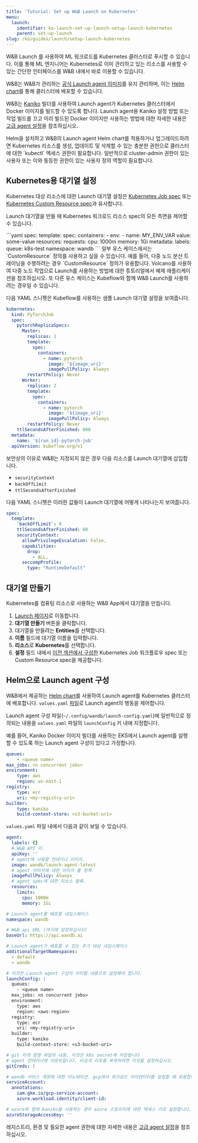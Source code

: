 ```yaml
---
title: 'Tutorial: Set up W&B Launch on Kubernetes'
menu:
  launch:
    identifier: ko-launch-set-up-launch-setup-launch-kubernetes
    parent: set-up-launch
slug: /ko/guides/launch/setup-launch-kubernetes
---
```


W&B Launch 를 사용하여 ML 워크로드를 Kubernetes 클러스터로 푸시할 수 있습니다. 이를 통해 ML 엔지니어는 Kubernetes로 이미 관리하고 있는 리소스를 사용할 수 있는 간단한 인터페이스를 W&B 내에서 바로 이용할 수 있습니다.

W&B는 W&B가 관리하는 [공식 Launch agent 이미지](https://hub.docker.com/r/wandb/launch-agent)를 유지 관리하며, 이는 [Helm chart](https://github.com/wandb/helm-charts/tree/main/charts/launch-agent)를 통해 클러스터에 배포할 수 있습니다.

W&B는 [Kaniko](https://github.com/GoogleContainerTools/kaniko) 빌더를 사용하여 Launch agent가 Kubernetes 클러스터에서 Docker 이미지를 빌드할 수 있도록 합니다. Launch agent용 Kaniko 설정 방법 또는 작업 빌드를 끄고 미리 빌드된 Docker 이미지만 사용하는 방법에 대한 자세한 내용은 [고급 agent 설정](/ko/launch/set-up-launch/setup-agent-advanced)을 참조하십시오.

<Note>
Helm을 설치하고 W&B의 Launch agent Helm chart를 적용하거나 업그레이드하려면 Kubernetes 리소스를 생성, 업데이트 및 삭제할 수 있는 충분한 권한으로 클러스터에 대한 `kubectl` 엑세스 권한이 필요합니다. 일반적으로 cluster-admin 권한이 있는 사용자 또는 이와 동등한 권한이 있는 사용자 정의 역할이 필요합니다.
</Note>

## Kubernetes용 대기열 설정

Kubernetes 대상 리소스에 대한 Launch 대기열 설정은 [Kubernetes Job spec](https://kubernetes.io/docs/concepts/workloads/controllers/job/) 또는 [Kubernetes Custom Resource spec](https://kubernetes.io/docs/concepts/extend-kubernetes/api-extension/custom-resources/)과 유사합니다.

Launch 대기열을 만들 때 Kubernetes 워크로드 리소스 spec의 모든 측면을 제어할 수 있습니다.

<Tabs>
<Tab title="Kubernetes job spec">
```yaml
spec:
  template:
    spec:
      containers:
        - env:
            - name: MY_ENV_VAR
              value: some-value
          resources:
            requests:
              cpu: 1000m
              memory: 1Gi
metadata:
  labels:
    queue: k8s-test
namespace: wandb
```
</Tab>
<Tab title="Custom resource spec">
일부 유스 케이스에서는 `CustomResource` 정의를 사용하고 싶을 수 있습니다. 예를 들어, 다중 노드 분산 트레이닝을 수행하려는 경우 `CustomResource` 정의가 유용합니다. Volcano를 사용하여 다중 노드 작업으로 Launch를 사용하는 방법에 대한 튜토리얼에서 예제 애플리케이션을 참조하십시오. 또 다른 유스 케이스는 Kubeflow와 함께 W&B Launch를 사용하려는 경우일 수 있습니다.

다음 YAML 스니펫은 Kubeflow를 사용하는 샘플 Launch 대기열 설정을 보여줍니다.

```yaml
kubernetes:
  kind: PyTorchJob
  spec:
    pytorchReplicaSpecs:
      Master:
        replicas: 1
        template:
          spec:
            containers:
              - name: pytorch
                image: '${image_uri}'
                imagePullPolicy: Always
        restartPolicy: Never
      Worker:
        replicas: 2
        template:
          spec:
            containers:
              - name: pytorch
                image: '${image_uri}'
                imagePullPolicy: Always
        restartPolicy: Never
    ttlSecondsAfterFinished: 600
  metadata:
    name: '${run_id}-pytorch-job'
  apiVersion: kubeflow.org/v1
```
</Tab>
</Tabs>

보안상의 이유로 W&B는 지정되지 않은 경우 다음 리소스를 Launch 대기열에 삽입합니다.

- `securityContext`
- `backOffLimit`
- `ttlSecondsAfterFinished`

다음 YAML 스니펫은 이러한 값들이 Launch 대기열에 어떻게 나타나는지 보여줍니다.

```yaml title="example-spec.yaml"
spec:
  template:
    `backOffLimit`: 0
    ttlSecondsAfterFinished: 60
    securityContext:
      allowPrivilegeEscalation: False,
      capabilities:
        drop:
          - ALL,
      seccompProfile:
        type: "RuntimeDefault"
```

## 대기열 만들기

Kubernetes를 컴퓨팅 리소스로 사용하는 W&B App에서 대기열을 만듭니다.

1. [Launch 페이지](https://wandb.ai/launch)로 이동합니다.
2. **대기열 만들기** 버튼을 클릭합니다.
3. 대기열을 만들려는 **Entities**를 선택합니다.
4. **이름** 필드에 대기열 이름을 입력합니다.
5. **리소스**로 **Kubernetes**를 선택합니다.
6. **설정** 필드 내에서 [이전 섹션에서 구성한](#configure-a-queue-for-kubernetes) Kubernetes Job 워크플로우 spec 또는 Custom Resource spec을 제공합니다.

## Helm으로 Launch agent 구성

W&B에서 제공하는 [Helm chart](https://github.com/wandb/helm-charts/tree/main/charts/launch-agent)를 사용하여 Launch agent를 Kubernetes 클러스터에 배포합니다. `values.yaml` [파일](https://github.com/wandb/helm-charts/blob/main/charts/launch-agent/values.yaml)로 Launch agent의 행동을 제어합니다.

Launch agent 구성 파일(`~/.config/wandb/launch-config.yaml`)에 일반적으로 정의되는 내용을 `values.yaml` 파일의 `launchConfig` 키 내에 지정합니다.

예를 들어, Kaniko Docker 이미지 빌더를 사용하는 EKS에서 Launch agent를 실행할 수 있도록 하는 Launch agent 구성이 있다고 가정합니다.

```yaml title="launch-config.yaml"
queues:
	- <queue name>
max_jobs: <n concurrent jobs>
environment:
	type: aws
	region: us-east-1
registry:
	type: ecr
	uri: <my-registry-uri>
builder:
	type: kaniko
	build-context-store: <s3-bucket-uri>
```

`values.yaml` 파일 내에서 다음과 같이 보일 수 있습니다.

```yaml title="values.yaml"
agent:
  labels: {}
  # W&B API 키.
  apiKey: ''
  # agent에 사용할 컨테이너 이미지.
  image: wandb/launch-agent:latest
  # agent 이미지에 대한 이미지 풀 정책.
  imagePullPolicy: Always
  # agent spec에 대한 리소스 블록.
  resources:
    limits:
      cpu: 1000m
      memory: 1Gi

# Launch agent를 배포할 네임스페이스
namespace: wandb

# W&B api URL (여기에 설정하십시오)
baseUrl: https://api.wandb.ai

# Launch agent가 배포할 수 있는 추가 대상 네임스페이스
additionalTargetNamespaces:
  - default
  - wandb

# 이것은 Launch agent 구성의 리터럴 내용으로 설정해야 합니다.
launchConfig: |
  queues:
    - <queue name>
  max_jobs: <n concurrent jobs>
  environment:
    type: aws
    region: <aws-region>
  registry:
    type: ecr
    uri: <my-registry-uri>
  builder:
    type: kaniko
    build-context-store: <s3-bucket-uri>

# git 자격 증명 파일의 내용. 이것은 k8s secret에 저장됩니다
# agent 컨테이너에 마운트됩니다. 비공개 리포를 복제하려면 이것을 설정하십시오.
gitCreds: |

# wandb 서비스 계정에 대한 어노테이션. gcp에서 워크로드 아이덴티티를 설정할 때 유용합니다.
serviceAccount:
  annotations:
    iam.gke.io/gcp-service-account:
    azure.workload.identity/client-id:

# azure와 함께 kaniko를 사용하는 경우 azure 스토리지에 대한 엑세스 키로 설정합니다.
azureStorageAccessKey: ''
```

레지스트리, 환경 및 필요한 agent 권한에 대한 자세한 내용은 [고급 agent 설정](/ko/launch/set-up-launch/setup-agent-advanced)을 참조하십시오.
